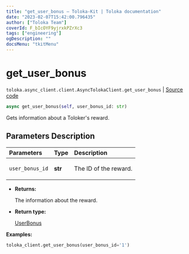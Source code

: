 ```yaml
---
title: "get_user_bonus — Toloka-Kit | Toloka documentation"
date: "2023-02-07T15:42:00.796435"
author: ["Toloka Team"]
coverId: F_bIcOYF9yjrxkPZrXc3
tags: ["engineering"]
ogDescription: ""
docsMenu: "tkitMenu"
---
```


# get_user_bonus
`toloka.async_client.client.AsyncTolokaClient.get_user_bonus` | [Source code](https://github.com/Toloka/toloka-kit/blob/v1.1.3/src/async_client/client.py#L0)

```python
async get_user_bonus(self, user_bonus_id: str)
```

Gets information about a Toloker's reward.

## Parameters Description

| Parameters | Type | Description |
| :----------| :----| :-----------|
`user_bonus_id`|**str**|<p>The ID of the reward.</p>

* **Returns:**

  The information about the reward.

* **Return type:**

  [UserBonus](/docs/toloka-kit/reference/toloka.client.user_bonus.UserBonus)

**Examples:**

```python
toloka_client.get_user_bonus(user_bonus_id='1')
```
